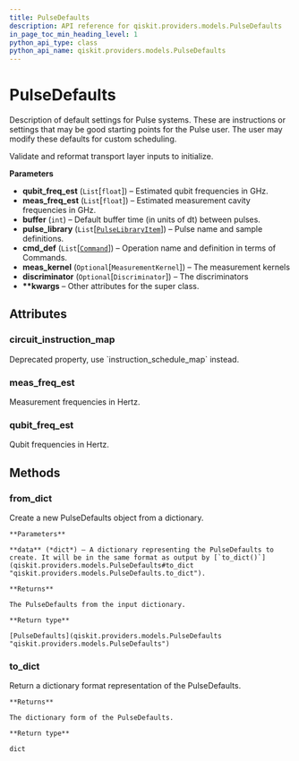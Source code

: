 ```yaml
---
title: PulseDefaults
description: API reference for qiskit.providers.models.PulseDefaults
in_page_toc_min_heading_level: 1
python_api_type: class
python_api_name: qiskit.providers.models.PulseDefaults
---
```


# PulseDefaults

<Class id="qiskit.providers.models.PulseDefaults" github="https://github.com/qiskit/qiskit/tree/stable/0.14/qiskit/providers/models/pulsedefaults.py" signature="PulseDefaults(qubit_freq_est, meas_freq_est, buffer, pulse_library, cmd_def, meas_kernel=None, discriminator=None, **kwargs)">
  Description of default settings for Pulse systems. These are instructions or settings that may be good starting points for the Pulse user. The user may modify these defaults for custom scheduling.

  Validate and reformat transport layer inputs to initialize.

  **Parameters**

  *   **qubit\_freq\_est** (`List`\[`float`]) – Estimated qubit frequencies in GHz.
  *   **meas\_freq\_est** (`List`\[`float`]) – Estimated measurement cavity frequencies in GHz.
  *   **buffer** (`int`) – Default buffer time (in units of dt) between pulses.
  *   **pulse\_library** (`List`\[[`PulseLibraryItem`](qiskit.qobj.PulseLibraryItem "qiskit.qobj.pulse_qobj.PulseLibraryItem")]) – Pulse name and sample definitions.
  *   **cmd\_def** (`List`\[[`Command`](qiskit.providers.models.Command "qiskit.providers.models.pulsedefaults.Command")]) – Operation name and definition in terms of Commands.
  *   **meas\_kernel** (`Optional`\[`MeasurementKernel`]) – The measurement kernels
  *   **discriminator** (`Optional`\[`Discriminator`]) – The discriminators
  *   **\*\*kwargs** – Other attributes for the super class.

  ## Attributes

  ### circuit\_instruction\_map

  <Attribute id="qiskit.providers.models.PulseDefaults.circuit_instruction_map">
    Deprecated property, use `instruction_schedule_map` instead.
  </Attribute>

  ### meas\_freq\_est

  <Attribute id="qiskit.providers.models.PulseDefaults.meas_freq_est">
    Measurement frequencies in Hertz.
  </Attribute>

  ### qubit\_freq\_est

  <Attribute id="qiskit.providers.models.PulseDefaults.qubit_freq_est">
    Qubit frequencies in Hertz.
  </Attribute>

  ## Methods

  ### from\_dict

  <Function id="qiskit.providers.models.PulseDefaults.from_dict" signature="classmethod PulseDefaults.from_dict(data)">
    Create a new PulseDefaults object from a dictionary.

    **Parameters**

    **data** (*dict*) – A dictionary representing the PulseDefaults to create. It will be in the same format as output by [`to_dict()`](qiskit.providers.models.PulseDefaults#to_dict "qiskit.providers.models.PulseDefaults.to_dict").

    **Returns**

    The PulseDefaults from the input dictionary.

    **Return type**

    [PulseDefaults](qiskit.providers.models.PulseDefaults "qiskit.providers.models.PulseDefaults")
  </Function>

  ### to\_dict

  <Function id="qiskit.providers.models.PulseDefaults.to_dict" signature="PulseDefaults.to_dict()">
    Return a dictionary format representation of the PulseDefaults.

    **Returns**

    The dictionary form of the PulseDefaults.

    **Return type**

    dict
  </Function>
</Class>

